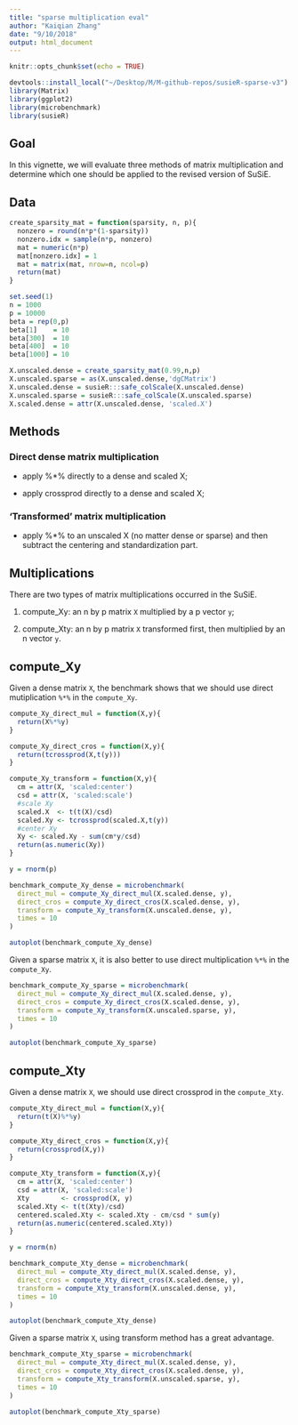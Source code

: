 ```yaml
---
title: "sparse multiplication eval"
author: "Kaiqian Zhang"
date: "9/10/2018"
output: html_document
---
```


```r
knitr::opts_chunk$set(echo = TRUE)
```

```r
devtools::install_local("~/Desktop/M/M-github-repos/susieR-sparse-v3")
library(Matrix)
library(ggplot2)
library(microbenchmark)
library(susieR)
```

## Goal
In this vignette, we will evaluate three methods of matrix multiplication and determine which one should be applied to the revised version of SuSiE. 

## Data
```r
create_sparsity_mat = function(sparsity, n, p){
  nonzero = round(n*p*(1-sparsity))
  nonzero.idx = sample(n*p, nonzero)
  mat = numeric(n*p)
  mat[nonzero.idx] = 1
  mat = matrix(mat, nrow=n, ncol=p)
  return(mat)     
}
```

```r
set.seed(1)
n = 1000
p = 10000
beta = rep(0,p)
beta[1]    = 10 
beta[300]  = 10
beta[400]  = 10
beta[1000] = 10

X.unscaled.dense = create_sparsity_mat(0.99,n,p)
X.unscaled.sparse = as(X.unscaled.dense,'dgCMatrix')
X.unscaled.dense = susieR:::safe_colScale(X.unscaled.dense)
X.unscaled.sparse = susieR:::safe_colScale(X.unscaled.sparse)
X.scaled.dense = attr(X.unscaled.dense, 'scaled.X')
```

## Methods

### Direct dense matrix multiplication

* apply %*% directly to a dense and scaled X;

* apply crossprod directly to a dense and scaled X;

### 'Transformed' matrix multiplication

* apply %*% to an unscaled X (no matter dense or sparse) and then subtract the centering and standardization part.

## Multiplications

There are two types of matrix multiplications occurred in the SuSiE.

(1) compute_Xy: an n by p matrix `X` multiplied by a p vector `y`;

(2) compute_Xty: an n by p matrix `X` transformed first, then multiplied by an n vector `y`. 

## compute_Xy
Given a dense matrix `X`, the benchmark shows that we should use direct mutiplication `%*%` in the `compute_Xy`. 

```r
compute_Xy_direct_mul = function(X,y){
  return(X%*%y)
}
```

```r
compute_Xy_direct_cros = function(X,y){
  return(tcrossprod(X,t(y)))
}
```

```r
compute_Xy_transform = function(X,y){
  cm = attr(X, 'scaled:center')
  csd = attr(X, 'scaled:scale')
  #scale Xy
  scaled.X  <- t(t(X)/csd)
  scaled.Xy <- tcrossprod(scaled.X,t(y))
  #center Xy
  Xy <- scaled.Xy - sum(cm*y/csd) 
  return(as.numeric(Xy))
}
```

```r
y = rnorm(p)
```

```r
benchmark_compute_Xy_dense = microbenchmark(
  direct_mul = compute_Xy_direct_mul(X.scaled.dense, y),
  direct_cros = compute_Xy_direct_cros(X.scaled.dense, y),
  transform = compute_Xy_transform(X.unscaled.dense, y),
  times = 10
)
```

```r
autoplot(benchmark_compute_Xy_dense)
```

Given a sparse matrix `X`, it is also better to use direct multiplication `%*%` in the `compute_Xy`.
```r
benchmark_compute_Xy_sparse = microbenchmark(
  direct_mul = compute_Xy_direct_mul(X.scaled.dense, y),
  direct_cros = compute_Xy_direct_cros(X.scaled.dense, y),
  transform = compute_Xy_transform(X.unscaled.sparse, y),
  times = 10
)
```

```r
autoplot(benchmark_compute_Xy_sparse)
```

## compute_Xty
Given a dense matrix `X`, we should use direct crossprod in the `compute_Xty`.

```r
compute_Xty_direct_mul = function(X,y){
  return(t(X)%*%y)
}
```

```r
compute_Xty_direct_cros = function(X,y){
  return(crossprod(X,y))
}
```

```r
compute_Xty_transform = function(X,y){
  cm = attr(X, 'scaled:center')
  csd = attr(X, 'scaled:scale')
  Xty        <- crossprod(X, y)
  scaled.Xty <- t(t(Xty)/csd)
  centered.scaled.Xty <- scaled.Xty - cm/csd * sum(y)     
  return(as.numeric(centered.scaled.Xty))
}
```

```r
y = rnorm(n)
```

```r
benchmark_compute_Xty_dense = microbenchmark(
  direct_mul = compute_Xty_direct_mul(X.scaled.dense, y),
  direct_cros = compute_Xty_direct_cros(X.scaled.dense, y),
  transform = compute_Xty_transform(X.unscaled.dense, y),
  times = 10
)
```

```r
autoplot(benchmark_compute_Xty_dense)
```

Given a sparse matrix `X`, using transform method has a great advantage. 

```r
benchmark_compute_Xty_sparse = microbenchmark(
  direct_mul = compute_Xty_direct_mul(X.scaled.dense, y),
  direct_cros = compute_Xty_direct_cros(X.scaled.dense, y),
  transform = compute_Xty_transform(X.unscaled.sparse, y),
  times = 10
)
```

```r
autoplot(benchmark_compute_Xty_sparse)
```


